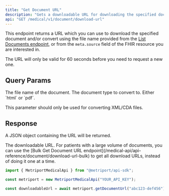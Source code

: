 ```yaml
---
title: "Get Document URL"
description: "Gets a downloadable URL for downloading the specified document."
api: "GET /medical/v1/document/download-url"
---
```


This endpoint returns a URL which you can use to download the specified document and/or convert
using the file name provided from the [List Documents endpoint](/medical-api/api-reference/document/list-documents),
or from the `meta.source` field of the FHIR resource you are interested in.

<Info>The URL will only be valid for 60 seconds before you need to request a new one.</Info>

## Query Params

<ParamField query="fileName" type="string" required>
  The file name of the document.
</ParamField>

<ParamField query="conversionType" type="string">
  The document type to convert to. Either `html` or `pdf`.

  <Info>This parameter should only be used for converting XML/CDA files.</Info>
</ParamField>

## Response

A JSON object containing the URL will be returned.

<ResponseField name="url" type="string">
  The downloadable URL.
</ResponseField>

<Tip>
  For patients with a large volume of documents, you can use the
  [Bulk Get Document URL endpoint](/medical-api/api-reference/document/download-url-bulk)
  to get all download URLs, instead of doing it one at a time.
</Tip>

<ResponseExample>

```javascript Metriport SDK
import { MetriportMedicalApi } from "@metriport/api-sdk";

const metriport = new MetriportMedicalApi("YOUR_API_KEY");

const downloadableUrl = await metriport.getDocumentUrl("abc123-def456");
```

</ResponseExample>
